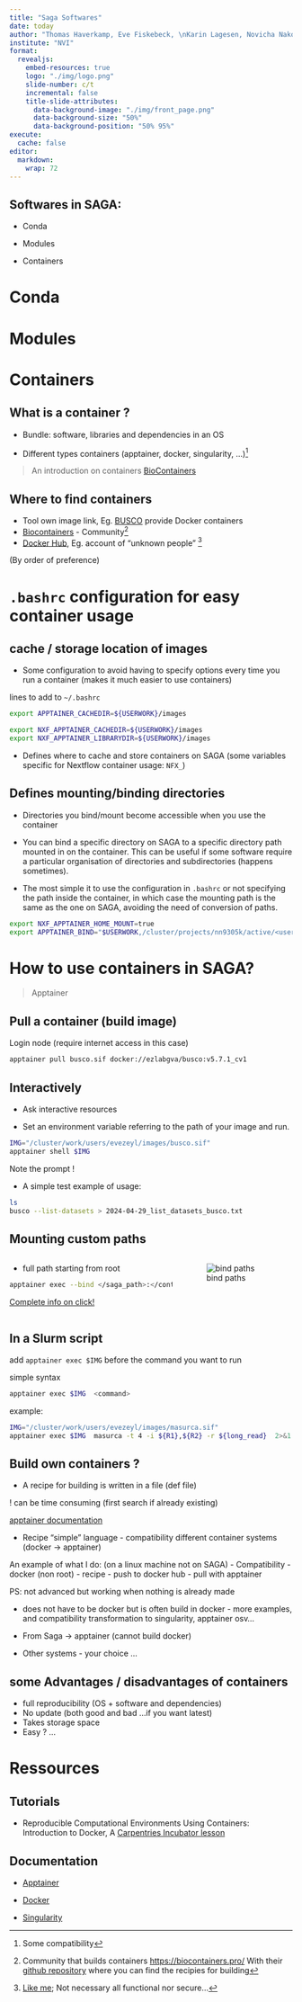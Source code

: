 ```yaml
---
title: "Saga Softwares"
date: today
author: "Thomas Haverkamp, Eve Fiskebeck, \nKarin Lagesen, Novicha Nakov"
institute: "NVI"
format: 
  revealjs: 
    embed-resources: true
    logo: "./img/logo.png"
    slide-number: c/t
    incremental: false
    title-slide-attributes: 
      data-background-image: "./img/front_page.png"
      data-background-size: "50%"
      data-background-position: "50% 95%"
execute: 
  cache: false
editor: 
  markdown: 
    wrap: 72
---
```


## Softwares in SAGA:

::: {.nonincremental}
-   Conda

-   Modules

-   Containers
:::

# Conda


# Modules


# Containers


## What is a container ?

-   Bundle: software, libraries and dependencies in an OS

-   Different types containers (apptainer, docker, singularity, ...)[^1]

> An introduction on containers 
> [BioContainers](https://biocontainers-edu.readthedocs.io/en/latest/)


[^1]: Some compatibility


## Where to find containers

-   Tool own image link, Eg. [BUSCO](https://busco.ezlab.org/) provide
    Docker containers
-   [Biocontainers](https://quay.io/repository/biocontainers) - Community[^2]
-   [Docker Hub](https://hub.docker.com/), Eg. account of "unknown
    people" [^3]

::: aside
(By order of preference)
:::


[^2]: Community that builds containers <https://biocontainers.pro/> With
their [github repository](https://github.com/BioContainers/containers)
where you can find the recipies for building

[^3]: [Like me](https://hub.docker.com/search?q=evezeyl); Not necessary
    all functional nor secure...

# `.bashrc` configuration for easy container usage

## cache / storage location of images

::: {.notes}
-  Some configuration to avoid having to specify options every time you run
a container (makes it much easier to use containers)
:::

lines to add to  `~/.bashrc`

```.bash
export APPTAINER_CACHEDIR=${USERWORK}/images

export NXF_APPTAINER_CACHEDIR=${USERWORK}/images
export NXF_APPTAINER_LIBRARYDIR=${USERWORK}/images
```


::: {.notes}
-  Defines where to cache and store containers on SAGA (some variables
   specific for Nextflow container usage: `NFX_`)
:::

## Defines mounting/binding directories  

::: {.notes}
- Directories you bind/mount become accessible when you use the container    

- You can bind a specific directory on SAGA to a specific directory path
mounted in on the container. This can be useful if some software require
a particular organisation of directories and subdirectories (happens
sometimes).

- The most simple it to use the configuration in `.bashrc` or not
specifying the path inside the container, in which case the mounting
path is the same as the one on SAGA, avoiding the need of conversion of
paths.

::: 

```.bash
export NXF_APPTAINER_HOME_MOUNT=true
export APPTAINER_BIND="$USERWORK,/cluster/projects/nn9305k/active/<username>,/cluster/projects/nn9305k/db_flatfiles"
```


# How to use containers in SAGA?

> Apptainer

## Pull a container (build image)

Login node (require internet access in this case)

```.bash
apptainer pull busco.sif docker://ezlabgva/busco:v5.7.1_cv1
```


## Interactively 

  - Ask interactive resources
  
  - Set an environment variable referring to the path of your image and run.

```.bash
IMG="/cluster/work/users/evezeyl/images/busco.sif"
apptainer shell $IMG
```


Note the prompt !

- A simple test example of usage:

```.bash
ls
busco --list-datasets > 2024-04-29_list_datasets_busco.txt
```

## Mounting custom paths

:::: {.columns}
::: {.column width="60%"}

- full path starting from root

```.bash
apptainer exec --bind </saga_path>:</container_path> my_container.sif <command>
```
::: aside
[Complete info on click!](https://apptainer.org/docs/user/main/bind_paths_and_mounts.html)
:::

:::

::: {.column width="40%"}
![bind paths](./img/2024-05-14_10.28.18.excalidraw.png)
::: 
:::



## In a Slurm script 

::: {.notes}
add `apptainer exec $IMG` before the command you want to run
::: 

simple syntax
``` bash
apptainer exec $IMG  <command>
```

example:

``` bash
IMG="/cluster/work/users/evezeyl/images/masurca.sif"
apptainer exec $IMG  masurca -t 4 -i ${R1},${R2} -r ${long_read}  2>&1 | tee masurca_test.log
```

## Build own containers ? 

- A recipe for building is written in a file (def file)

! can be time consuming (first search if already existing)

::: aside
[apptainer documentation](https://apptainer.org/docs/user/main/cli/apptainer_build.html)
::: 


- Recipe "simple" language - compatibility different container systems 
(docker -> apptainer)

::: {.notes}
An example of what I do: (on a linux machine not on SAGA) -
Compatibility - docker (non root) - recipe - push to docker hub - pull
with apptainer

PS: not advanced but working when nothing is already made

- does not have to be docker but is often build in docker - more examples, 
and compatibility transformation to singularity, apptainer osv...

- From Saga -> apptainer (cannot build docker)
- Other systems - your choice ...
:::


## some Advantages / disadvantages of containers

-   full reproducibility (OS + software and dependencies)
-   No update (both good and bad ...if you want latest)
-   Takes storage space
-   Easy ? ...

# Ressources

## Tutorials

-  Reproducible Computational Environments Using Containers: Introduction to Docker, A [Carpentries Incubator lesson](https://carpentries-incubator.github.io/docker-introduction/)

## Documentation

-   [Apptainer](https://apptainer.org/)

-   [Docker](https://docs.docker.com/)

-   [Singularity](https://docs.sylabs.io/guides/3.5/user-guide/introduction.html)

```{=html}
<!--  Examples: Based on template 
Novicha: https://github.com/NorwegianVeterinaryInstitute/slides-nvi-data-eng

Quarto: 
- https://quarto.org/docs/presentations/
- https://quarto.org/docs/presentations/revealjs/

! Build did not work when on one-drive synced directory (do not ask me why !)
-->
```
